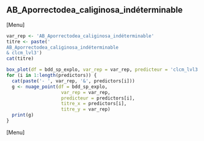 ##  AB_Aporrectodea_caliginosa_indéterminable
[Menu]
```r
var_rep <- 'AB_Aporrectodea_caliginosa_indéterminable'
titre <- paste('
AB_Aporrectodea_caliginosa_indéterminable
& clcm_lvl3')
cat(titre)

box_plot(df = bdd_sp_explo, var_rep = var_rep, predicteur = 'clcm_lvl3', titre_x = 'clcm_lvl3', titre_y = var_rep)
for (i in 1:length(predictors)) {
  cat(paste('- ', var_rep, '&', predictors[i]))
  g <- nuage_point(df = bdd_sp_explo,
                    var_rep = var_rep,
                    predicteur = predictors[i],
                    titre_x = predictors[i],
                    titre_y = var_rep)
  print(g)
}
```
[Menu] 



